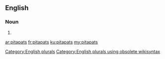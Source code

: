 ==English==

===Noun===
{{head|en}}

# {{plural of|pitapat}}

[[Category:English plurals]][[Category:English plurals using obsolete wikisyntax]]

[[ar:pitapats]]
[[fr:pitapats]]
[[ku:pitapats]]
[[my:pitapats]]